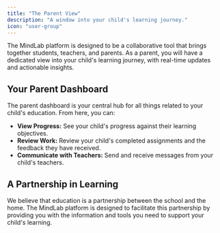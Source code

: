 ```yaml
---
title: "The Parent View"
description: "A window into your child's learning journey."
icon: "user-group"
---
```


The MindLab platform is designed to be a collaborative tool that brings together students, teachers, and parents. As a parent, you will have a dedicated view into your child's learning journey, with real-time updates and actionable insights.

## Your Parent Dashboard

The parent dashboard is your central hub for all things related to your child's education. From here, you can:

-   **View Progress:** See your child's progress against their learning objectives.
-   **Review Work:** Review your child's completed assignments and the feedback they have received.
-   **Communicate with Teachers:** Send and receive messages from your child's teachers.

## A Partnership in Learning

We believe that education is a partnership between the school and the home. The MindLab platform is designed to facilitate this partnership by providing you with the information and tools you need to support your child's learning.